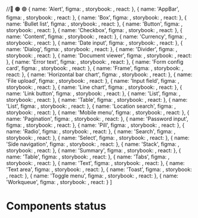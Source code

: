 <!--This Source Code Form is subject to the terms of the Mozilla Public
License, v. 2.0. If a copy of the MPL was not distributed with this
file, You can obtain one at https://mozilla.org/MPL/2.0/.

OpenCRVS is also distributed under the terms of the Civil Registration
& Healthcare Disclaimer located at http://opencrvs.org/license.

Copyright (C) The OpenCRVS Authors. OpenCRVS and the OpenCRVS
graphic logo are (registered/a) trademark(s) of Plan International.-->


<Meta title="Components status" />

  //🔴 🟠 🟢
  {
    name: 'Alert',
    figma: <Pill label="Ready" type="active" size="small" />,
    storybook: <Pill label="Ready" type="active" size="small" />,
    react: <Pill label="Ready" type="active" size="small" />
  },
  {
    name: 'AppBar',
    figma: <Pill label="Ready" type="active" size="small" />,
    storybook: <Pill label="Ready" type="active" size="small" />,
    react: <Pill label="Ready" type="active" size="small" />
  },
  {
    name: 'Box',
    figma: <Pill label="Ready" type="active" size="small" />,
    storybook: <Pill label="Ready" type="active" size="small" />,
    react: <Pill label="Ready" type="active" size="small" />
  },
  {
    name: 'Bullet list',
    figma: <Pill label="Ready" type="active" size="small" />,
    storybook: <Pill label="In Review" type="pending" size="small" />,
    react: <Pill label="In Review" type="pending" size="small" />
  },
  {
    name: 'Button',
    figma: <Pill label="Ready" type="active" size="small" />,
    storybook: <Pill label="Ready" type="active" size="small" />,
    react: <Pill label="Ready" type="active" size="small" />
  },
  {
    name: 'Checkbox',
    figma: <Pill label="Ready" type="active" size="small" />,
    storybook: <Pill label="In review" type="pending" size="small" />,
    react: <Pill label="In review" type="pending" size="small" />
  },
  {
    name: 'Content',
    figma: <Pill label="Ready" type="active" size="small" />,
    storybook: <Pill label="In review" type="pending" size="small" />,
    react: <Pill label="Ready" type="active" size="small" />
  },
  {
    name: 'Currency',
    figma: <Pill label="Ready" type="active" size="small" />,
    storybook: <Pill label="In review" type="pending" size="small" />,
    react: <Pill label="In review" type="pending" size="small" />
  },
  {
    name: 'Date input',
    figma: <Pill label="Ready" type="active" size="small" />,
    storybook: <Pill label="In review" type="pending" size="small" />,
    react: <Pill label="In review" type="pending" size="small" />
  },
  {
    name: 'Dialog',
    figma: <Pill label="Ready" type="active" size="small" />,
    storybook: <Pill label="In review" type="pending" size="small" />,
    react: <Pill label="In review" type="pending" size="small" />
  },
  {
    name: 'Divider',
    figma: <Pill label="Ready" type="active" size="small" />,
    storybook: <Pill label="Ready" type="active" size="small" />,
    react: <Pill label="Ready" type="active" size="small" />
  },
  {
    name: 'Document viewer',
    figma: <Pill label="Ready" type="active" size="small" />,
    storybook: <Pill label="Ready" type="active" size="small" />,
    react: <Pill label="Ready" type="active" size="small" />
  },
  {
    name: 'Error text',
    figma: <Pill label="Ready" type="active" size="small" />,
    storybook: <Pill label="Ready" type="active" size="small" />,
    react: <Pill label="Ready" type="active" size="small" />
  },
  {
    name: 'Form config card',
    figma: <Pill label="Ready" type="active" size="small" />,
    storybook: <Pill label="Ready" type="active" size="small" />,
    react: <Pill label="Ready" type="active" size="small" />
  },
  {
    name: 'Frame',
    figma: <Pill label="Ready" type="active" size="small" />,
    storybook: <Pill label="Ready" type="active" size="small" />,
    react: <Pill label="Ready" type="active" size="small" />
  },
  {
    name: 'Horizontal bar chart',
    figma: <Pill label="Ready" type="active" size="small" />,
    storybook: <Pill label="In review" type="pending" size="small" />,
    react: <Pill label="In review" type="pending" size="small" />
  },
  {
    name: 'File upload',
    figma: <Pill label="Ready" type="active" size="small" />,
    storybook: <Pill label="In review" type="pending" size="small" />,
    react: <Pill label="In review" type="pending" size="small" />
  },
  {
    name: 'Input field',
    figma: <Pill label="Ready" type="active" size="small" />,
    storybook: <Pill label="In review" type="pending" size="small" />,
    react: <Pill label="In review" type="pending" size="small" />
  },
  {
    name: 'Line chart',
    figma: <Pill label="Ready" type="active" size="small" />,
    storybook: <Pill label="In review" type="pending" size="small" />,
    react: <Pill label="In review" type="pending" size="small" />
  },
  {
    name: 'Link button',
    figma: <Pill label="Ready" type="active" size="small" />,
    storybook: <Pill label="Ready" type="active" size="small" />,
    react: <Pill label="Ready" type="active" size="small" />
  },
  {
    name: 'List',
    figma: <Pill label="Ready" type="active" size="small" />,
    storybook: <Pill label="Ready" type="active" size="small" />,
    react: <Pill label="Ready" type="active" size="small" />
  },
  {
    name: 'Table',
    figma: <Pill label="Ready" type="active" size="small" />,
    storybook: <Pill label="Ready" type="active" size="small" />,
    react: <Pill label="Ready" type="active" size="small" />
  },
  {
    name: 'List',
    figma: <Pill label="Ready" type="active" size="small" />,
    storybook: <Pill label="Ready" type="active" size="small" />,
    react: <Pill label="Ready" type="active" size="small" />
  },
  {
    name: 'Location search',
    figma: <Pill label="Ready" type="active" size="small" />,
    storybook: <Pill label="Ready" type="active" size="small" />,
    react: <Pill label="Ready" type="active" size="small" />
  },
  {
    name: 'Mobile menu',
    figma: <Pill label="Ready" type="active" size="small" />,
    storybook: <Pill label="In review" type="pending" size="small" />,
    react: <Pill label="In review" type="pending" size="small" />
  },
  {
    name: 'Pagination',
    figma: <Pill label="Ready" type="active" size="small" />,
    storybook: <Pill label="Ready" type="active" size="small" />,
    react: <Pill label="Ready" type="active" size="small" />
  },
  {
    name: 'Password input',
    figma: <Pill label="Ready" type="active" size="small" />,
    storybook: <Pill label="Ready" type="active" size="small" />,
    react: <Pill label="Ready" type="active" size="small" />
  },
  {
    name: 'Pill',
    figma: <Pill label="Ready" type="active" size="small" />,
    storybook: <Pill label="In review" type="pending" size="small" />,
    react: <Pill label="In review" type="pending" size="small" />
  },
  {
    name: 'Radio',
    figma: <Pill label="Ready" type="active" size="small" />,
    storybook: <Pill label="Ready" type="active" size="small" />,
    react: <Pill label="In review" type="pending" size="small" />
  },
  {
    name: 'Search',
    figma: <Pill label="Ready" type="active" size="small" />,
    storybook: <Pill label="Ready" type="active" size="small" />,
    react: <Pill label="Ready" type="active" size="small" />
  },
  {
    name: 'Select',
    figma: <Pill label="Ready" type="active" size="small" />,
    storybook: <Pill label="In review" type="pending" size="small" />,
    react: <Pill label="In review" type="pending" size="small" />
  },
  {
    name: 'Side navigation',
    figma: <Pill label="Ready" type="active" size="small" />,
    storybook: <Pill label="Ready" type="active" size="small" />,
    react: <Pill label="Ready" type="active" size="small" />
  },
  {
    name: 'Stack',
    figma: <Pill label="Ready" type="active" size="small" />,
    storybook: <Pill label="Ready" type="active" size="small" />,
    react: <Pill label="Ready" type="active" size="small" />
  },
  {
    name: 'Summary',
    figma: <Pill label="Ready" type="active" size="small" />,
    storybook: <Pill label="Ready" type="active" size="small" />,
    react: <Pill label="Ready" type="active" size="small" />
  },
  {
    name: 'Table',
    figma: <Pill label="Ready" type="active" size="small" />,
    storybook: <Pill label="Ready" type="active" size="small" />,
    react: <Pill label="Ready" type="active" size="small" />
  },
  {
    name: 'Tabs',
    figma: <Pill label="Ready" type="active" size="small" />,
    storybook: <Pill label="Ready" type="active" size="small" />,
    react: <Pill label="Ready" type="active" size="small" />
  },
  {
    name: 'Text',
    figma: <Pill label="Ready" type="active" size="small" />,
    storybook: <Pill label="Ready" type="active" size="small" />,
    react: <Pill label="Ready" type="active" size="small" />
  },
  {
    name: 'Text area',
    figma: <Pill label="Ready" type="active" size="small" />,
    storybook: <Pill label="In review" type="pending" size="small" />,
    react: <Pill label="In review" type="pending" size="small" />
  },
  {
    name: 'Toast',
    figma: <Pill label="Ready" type="active" size="small" />,
    storybook: <Pill label="Ready" type="active" size="small" />,
    react: <Pill label="Ready" type="active" size="small" />
  },
  {
    name: 'Toggle menu',
    figma: <Pill label="Ready" type="active" size="small" />,
    storybook: <Pill label="In review" type="pending" size="small" />,
    react: <Pill label="In review" type="pending" size="small" />
  },
  {
    name: 'Workqueue',
    figma: <Pill label="Ready" type="active" size="small" />,
    storybook: <Pill label="Ready" type="active" size="small" />,
    react: <Pill label="Ready" type="active" size="small" />
  }
]

# Components status

<br />

<Summary>
  <Summary.Row
    label="Figma"
    value="All use cases have been designed and ready to be used by designers."
  />
  <Summary.Row
    label="Storybook"
    value=" Guidelines are exhaustive and all variants are docume"
  />
  <Summary.Row
    label="React"
    value="Component is WCAG 2.1 compliant ready to be used by developers in their projects"
  />
</Summary>

<br />
<ListTable
  columns={[
    {
      key: 'name',
      label: 'Component',
      width: 40
    },
    {
      key: 'figma',
      label: 'Figma',
      width: 20
    },
    {
      key: 'storybook',
      label: 'Storybook',
      width: 20
    },
    {
      key: 'react',
      label: 'React',
      width: 20
    }
  ]}
  content={componentStatuses}
  pageSize={componentStatuses.length}
/>
